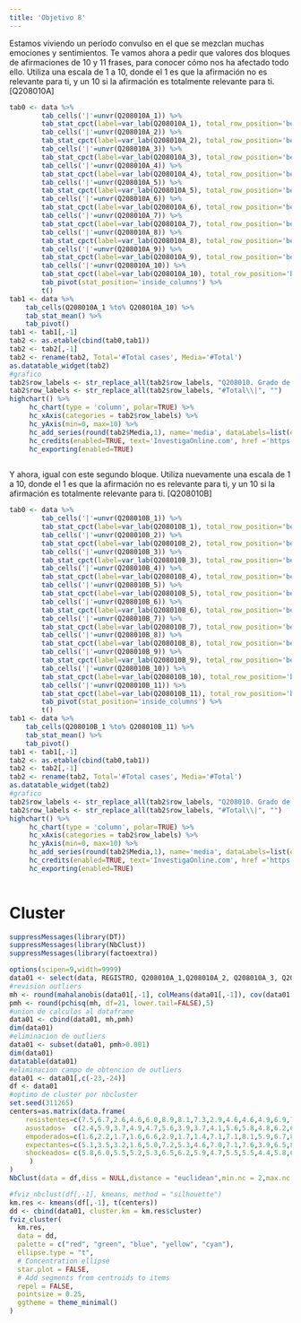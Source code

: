 ```yaml
---
title: 'Objetivo 8'
---
```



Estamos viviendo un período convulso en el que se mezclan muchas emociones y sentimientos. Te vamos ahora a pedir que valores dos bloques de afirmaciones de 10 y 11 frases, para conocer cómo nos ha afectado todo ello. Utiliza una escala de 1 a 10, donde el 1 es que la afirmación no es relevante para ti, y un 10 si la afirmación es totalmente relevante para ti.
[Q208010A]

```r
tab0 <- data %>%
        tab_cells('|'=unvr(Q208010A_1)) %>%
        tab_stat_cpct(label=var_lab(Q208010A_1), total_row_position='below') %>%
        tab_cells('|'=unvr(Q208010A_2)) %>% 
        tab_stat_cpct(label=var_lab(Q208010A_2), total_row_position='below') %>%
        tab_cells('|'=unvr(Q208010A_3)) %>% 
        tab_stat_cpct(label=var_lab(Q208010A_3), total_row_position='below') %>%
        tab_cells('|'=unvr(Q208010A_4)) %>% 
        tab_stat_cpct(label=var_lab(Q208010A_4), total_row_position='below') %>%
        tab_cells('|'=unvr(Q208010A_5)) %>% 
        tab_stat_cpct(label=var_lab(Q208010A_5), total_row_position='below') %>%
        tab_cells('|'=unvr(Q208010A_6)) %>% 
        tab_stat_cpct(label=var_lab(Q208010A_6), total_row_position='below') %>%
        tab_cells('|'=unvr(Q208010A_7)) %>% 
        tab_stat_cpct(label=var_lab(Q208010A_7), total_row_position='below') %>%
        tab_cells('|'=unvr(Q208010A_8)) %>% 
        tab_stat_cpct(label=var_lab(Q208010A_8), total_row_position='below') %>%
        tab_cells('|'=unvr(Q208010A_9)) %>% 
        tab_stat_cpct(label=var_lab(Q208010A_9), total_row_position='below') %>%
        tab_cells('|'=unvr(Q208010A_10)) %>% 
        tab_stat_cpct(label=var_lab(Q208010A_10), total_row_position='below') %>%
        tab_pivot(stat_position='inside_columns') %>%
        t()
tab1 <- data %>%
    tab_cells(Q208010A_1 %to% Q208010A_10) %>% 
    tab_stat_mean() %>%
    tab_pivot()
tab1 <- tab1[,-1]
tab2 <- as.etable(cbind(tab0,tab1))
tab2 <- tab2[,-1]
tab2 <- rename(tab2, Total='#Total cases', Media='#Total')
as.datatable_widget(tab2) 
#grafico
tab2$row_labels <- str_replace_all(tab2$row_labels, "Q208010. Grado de afectación:  \\| ", "")
tab2$row_labels <- str_replace_all(tab2$row_labels, "#Total\\|", "")
highchart() %>% 
     hc_chart(type = 'column', polar=TRUE) %>%
     hc_xAxis(categories = tab2$row_labels) %>%
     hc_yAxis(min=0, max=10) %>% 
     hc_add_series(round(tab2$Media,1), name='media', dataLabels=list(enabled=TRUE), colorByPoint=TRUE) %>%
     hc_credits(enabled=TRUE, text='InvestigaOnline.com', href ='https://www.investigaonline.com') %>%
     hc_exporting(enabled=TRUE)
     
```

Y ahora, igual con este segundo bloque. Utiliza nuevamente una escala de 1 a 10, donde el 1 es que la afirmación no es relevante para ti, y un 10 si la afirmación es totalmente relevante para ti.
[Q208010B]

```r
tab0 <- data %>%
        tab_cells('|'=unvr(Q208010B_1)) %>%
        tab_stat_cpct(label=var_lab(Q208010B_1), total_row_position='below') %>%
        tab_cells('|'=unvr(Q208010B_2)) %>% 
        tab_stat_cpct(label=var_lab(Q208010B_2), total_row_position='below') %>%
        tab_cells('|'=unvr(Q208010B_3)) %>% 
        tab_stat_cpct(label=var_lab(Q208010B_3), total_row_position='below') %>%
        tab_cells('|'=unvr(Q208010B_4)) %>% 
        tab_stat_cpct(label=var_lab(Q208010B_4), total_row_position='below') %>%
        tab_cells('|'=unvr(Q208010B_5)) %>% 
        tab_stat_cpct(label=var_lab(Q208010B_5), total_row_position='below') %>%
        tab_cells('|'=unvr(Q208010B_6)) %>% 
        tab_stat_cpct(label=var_lab(Q208010B_6), total_row_position='below') %>%
        tab_cells('|'=unvr(Q208010B_7)) %>% 
        tab_stat_cpct(label=var_lab(Q208010B_7), total_row_position='below') %>%
        tab_cells('|'=unvr(Q208010B_8)) %>% 
        tab_stat_cpct(label=var_lab(Q208010B_8), total_row_position='below') %>%
        tab_cells('|'=unvr(Q208010B_9)) %>% 
        tab_stat_cpct(label=var_lab(Q208010B_9), total_row_position='below') %>%
        tab_cells('|'=unvr(Q208010B_10)) %>% 
        tab_stat_cpct(label=var_lab(Q208010B_10), total_row_position='below') %>%
        tab_cells('|'=unvr(Q208010B_11)) %>% 
        tab_stat_cpct(label=var_lab(Q208010B_11), total_row_position='below') %>%
        tab_pivot(stat_position='inside_columns') %>%
        t()
tab1 <- data %>%
    tab_cells(Q208010B_1 %to% Q208010B_11) %>% 
    tab_stat_mean() %>%
    tab_pivot()
tab1 <- tab1[,-1]
tab2 <- as.etable(cbind(tab0,tab1))
tab2 <- tab2[,-1]
tab2 <- rename(tab2, Total='#Total cases', Media='#Total')
as.datatable_widget(tab2) 
#grafico
tab2$row_labels <- str_replace_all(tab2$row_labels, "Q208010. Grado de afectación:  \\| ", "")
tab2$row_labels <- str_replace_all(tab2$row_labels, "#Total\\|", "")
highchart() %>% 
     hc_chart(type = 'column', polar=TRUE) %>%
     hc_xAxis(categories = tab2$row_labels) %>%
     hc_yAxis(min=0, max=10) %>% 
     hc_add_series(round(tab2$Media,1), name='media', dataLabels=list(enabled=TRUE), colorByPoint=TRUE) %>%
     hc_credits(enabled=TRUE, text='InvestigaOnline.com', href ='https://www.investigaonline.com') %>%
     hc_exporting(enabled=TRUE)
     
```

# Cluster

```r
suppressMessages(library(DT))
suppressMessages(library(NbClust))
suppressMessages(library(factoextra))

options(scipen=9,width=9999)
data01 <- select(data, REGISTRO, Q208010A_1,Q208010A_2, Q208010A_3, Q208010A_4, Q208010A_5, Q208010A_6, Q208010A_7, Q208010A_8, Q208010A_9, Q208010A_10,Q208010B_1, Q208010B_2, Q208010B_3, Q208010B_4, Q208010B_5, Q208010B_6, Q208010B_7, Q208010B_8, Q208010B_9, Q208010B_10, Q208010B_11)
#revision outliers
mh <- round(mahalanobis(data01[,-1], colMeans(data01[,-1]), cov(data01[,-1])),5)
pmh <- round(pchisq(mh, df=21, lower.tail=FALSE),5)
#union de calculos al dataframe
data01 <- cbind(data01, mh,pmh)
dim(data01)
#eliminacion de outliers
data01 <- subset(data01, pmh>0.001)
dim(data01)
datatable(data01)
#eliminacion campo de obtencion de outliers
data01 <- data01[,c(-23,-24)]
df <- data01
#optimo de cluster por nbcluster
set.seed(311265)
centers=as.matrix(data.frame(
    resistentes=c(7.5,6.7,2.6,4.6,6.0,8.9,8.1,7.3,2.9,4.6,4.6,4.9,6.9,7.3,8.8,6.4,7.7,4.6,2.0,1.8,5.4),
    asustados=  c(2.4,5.9,3.7,4.9,4.7,5.6,3.9,3.7,4.1,5.6,5.8,4.8,6.2,6.4,8.7,4.3,8.7,3.7,3.9,2.3,4.8),
    empoderados=c(1.6,2.2,1.7,1.6,6.6,2.9,1.7,1.4,7.1,7.1,8.1,5.9,6.7,8.8,7.6,6.2,7.8,6.1,2.9,1.9,2.0),
    expectantes=c(5.1,3.5,3.2,1.6,5.0,7.2,5.3,4.6,7.0,7.1,7.6,3.9,6.5,8.1,8.4,5.4,8.1,4.7,2.3,1.0,1.8),
    shockeados= c(5.8,6.0,5.5,5.2,5.3,6.5,6.2,5.9,4.7,5.5,5.5,4.4,5.8,6.0,6.8,5.5,6.6,5.4,4.2,5.9,5.4)
     )
)
NbClust(data = df,diss = NULL,distance = "euclidean",min.nc = 2,max.nc = 5,method = "centroid",index = 'all')

#fviz_nbclust(df[,-1], kmeans, method = "silhouette")
km.res <- kmeans(df[,-1], t(centers))
dd <- cbind(data01, cluster.km = km.res$cluster)
fviz_cluster(
  km.res,
  data = dd,
  palette = c("red", "green", "blue", "yellow", "cyan"),
  ellipse.type = "t",
  # Concentration ellipse
  star.plot = FALSE,
  # Add segments from centroids to items
  repel = FALSE,
  pointsize = 0.25,
  ggtheme = theme_minimal()
)

```


